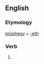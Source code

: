 ==English==

===Etymology===
[[prophesy]] + [[-eth]]

===Verb===
{{en-verb form}}

# {{archaic third-person singular of|prophesy}}